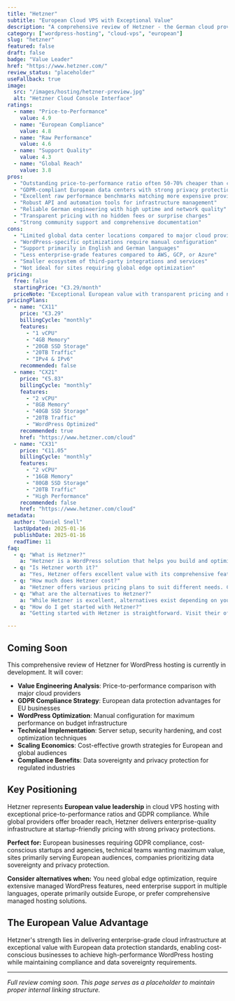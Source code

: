 ```yaml
---
title: "Hetzner"
subtitle: "European Cloud VPS with Exceptional Value"
description: "A comprehensive review of Hetzner - the German cloud provider offering exceptional price-to-performance ratios, GDPR-compliant hosting, and robust VPS infrastructure for cost-conscious WordPress deployments."
category: ["wordpress-hosting", "cloud-vps", "european"]
slug: "hetzner"
featured: false
draft: false
badge: "Value Leader"
href: "https://www.hetzner.com/"
review_status: "placeholder"
useFallback: true
image:
  src: "/images/hosting/hetzner-preview.jpg"
  alt: "Hetzner Cloud Console Interface"
ratings:
  - name: "Price-to-Performance"
    value: 4.9
  - name: "European Compliance"
    value: 4.8
  - name: "Raw Performance"
    value: 4.6
  - name: "Support Quality"
    value: 4.3
  - name: "Global Reach"
    value: 3.8
pros:
  - "Outstanding price-to-performance ratio often 50-70% cheaper than competitors"
  - "GDPR-compliant European data centers with strong privacy protections"
  - "Excellent raw performance benchmarks matching more expensive providers"
  - "Robust API and automation tools for infrastructure management"
  - "Reliable German engineering with high uptime and network quality"
  - "Transparent pricing with no hidden fees or surprise charges"
  - "Strong community support and comprehensive documentation"
cons:
  - "Limited global data center locations compared to major cloud providers"
  - "WordPress-specific optimizations require manual configuration"
  - "Support primarily in English and German languages"
  - "Less enterprise-grade features compared to AWS, GCP, or Azure"
  - "Smaller ecosystem of third-party integrations and services"
  - "Not ideal for sites requiring global edge optimization"
pricing:
  free: false
  startingPrice: "€3.29/month"
  priceNote: "Exceptional European value with transparent pricing and no bandwidth overage charges"
pricingPlans:
  - name: "CX11"
    price: "€3.29"
    billingCycle: "monthly"
    features:
      - "1 vCPU"
      - "4GB Memory"
      - "20GB SSD Storage"
      - "20TB Traffic"
      - "IPv4 & IPv6"
    recommended: false
  - name: "CX21"
    price: "€5.83"
    billingCycle: "monthly"
    features:
      - "2 vCPU"
      - "8GB Memory"
      - "40GB SSD Storage"
      - "20TB Traffic"
      - "WordPress Optimized"
    recommended: true
    href: "https://www.hetzner.com/cloud"
  - name: "CX31"
    price: "€11.05"
    billingCycle: "monthly"
    features:
      - "2 vCPU"
      - "16GB Memory"
      - "80GB SSD Storage"
      - "20TB Traffic"
      - "High Performance"
    recommended: false
    href: "https://www.hetzner.com/cloud"
metadata:
  author: "Daniel Snell"
  lastUpdated: 2025-01-16
  publishDate: 2025-01-16
  readTime: 11
faq:
  - q: "What is Hetzner?"
    a: "Hetzner is a WordPress solution that helps you build and optimize your website with powerful features and excellent performance."
  - q: "Is Hetzner worth it?"
    a: "Yes, Hetzner offers excellent value with its comprehensive feature set, regular updates, and reliable support. It's a solid investment for serious WordPress users."
  - q: "How much does Hetzner cost?"
    a: "Hetzner offers various pricing plans to suit different needs. Check their official website for current pricing and special offers."
  - q: "What are the alternatives to Hetzner?"
    a: "While Hetzner is excellent, alternatives exist depending on your specific needs. Consider your requirements for features, budget, and ease of use when comparing options."
  - q: "How do I get started with Hetzner?"
    a: "Getting started with Hetzner is straightforward. Visit their official website, choose a plan that fits your needs, and follow their setup documentation or tutorials."

---
```


## Coming Soon

This comprehensive review of Hetzner for WordPress hosting is currently in development. It will cover:

- **Value Engineering Analysis**: Price-to-performance comparison with major cloud providers
- **GDPR Compliance Strategy**: European data protection advantages for EU businesses
- **WordPress Optimization**: Manual configuration for maximum performance on budget infrastructure
- **Technical Implementation**: Server setup, security hardening, and cost optimization techniques
- **Scaling Economics**: Cost-effective growth strategies for European and global audiences
- **Compliance Benefits**: Data sovereignty and privacy protection for regulated industries

## Key Positioning

Hetzner represents **European value leadership** in cloud VPS hosting with exceptional price-to-performance ratios and GDPR compliance. While global providers offer broader reach, Hetzner delivers enterprise-quality infrastructure at startup-friendly pricing with strong privacy protections.

**Perfect for:** European businesses requiring GDPR compliance, cost-conscious startups and agencies, technical teams wanting maximum value, sites primarily serving European audiences, companies prioritizing data sovereignty and privacy protection.

**Consider alternatives when:** You need global edge optimization, require extensive managed WordPress features, need enterprise support in multiple languages, operate primarily outside Europe, or prefer comprehensive managed hosting solutions.

## The European Value Advantage

Hetzner's strength lies in delivering enterprise-grade cloud infrastructure at exceptional value with European data protection standards, enabling cost-conscious businesses to achieve high-performance WordPress hosting while maintaining compliance and data sovereignty requirements.

---

*Full review coming soon. This page serves as a placeholder to maintain proper internal linking structure.*